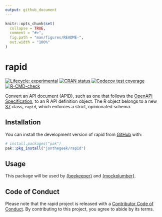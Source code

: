 ```yaml
---
output: github_document
---
```


<!-- README.md is generated from README.Rmd. Please edit that file -->

```r
knitr::opts_chunk$set(
  collapse = TRUE,
  comment = "#>",
  fig.path = "man/figures/README-",
  out.width = "100%"
)
```

# rapid

<!-- badges: start -->
[![Lifecycle: experimental](https://img.shields.io/badge/lifecycle-experimental-orange.svg)](https://lifecycle.r-lib.org/articles/stages.html#experimental)
[![CRAN status](https://www.r-pkg.org/badges/version/rapid)](https://CRAN.R-project.org/package=rapid)
[![Codecov test coverage](https://codecov.io/gh/jonthegeek/rapid/branch/main/graph/badge.svg)](https://app.codecov.io/gh/jonthegeek/rapid?branch=main)
[![R-CMD-check](https://github.com/jonthegeek/rapid/actions/workflows/R-CMD-check.yaml/badge.svg)](https://github.com/jonthegeek/rapid/actions/workflows/R-CMD-check.yaml)
<!-- badges: end -->

Convert an API document (APID), such as one that follows the [OpenAPI Specification](https://spec.openapis.org/oas/v3.1.0), to an R API definition object.
The R object belongs to a new [S7](https://rconsortium.github.io/S7) class, `rapid`, which enforces a strict, opinionated schema.

## Installation

You can install the development version of rapid from [GitHub](https://github.com/) with:

``` r
# install.packages("pak")
pak::pkg_install("jonthegeek/rapid")
```

## Usage

This package will be used by [{beekeeper}](https://jonthegeek.github.io/beekeeper/) and [{mockplumber}](https://jonthegeek.github.io/mockplumber/).

## Code of Conduct

Please note that the rapid project is released with a [Contributor Code of Conduct](https://jonthegeek.github.io/rapid/CODE_OF_CONDUCT.html). By contributing to this project, you agree to abide by its terms.
